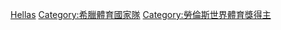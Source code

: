 {{Commons category|Greece national football team}}
{{Main}}

[[Category:歐洲國家足球隊|Hellas]]
[[Category:希臘體育國家隊|Category:希臘體育國家隊]]
[[Category:勞倫斯世界體育獎得主|Category:勞倫斯世界體育獎得主]]